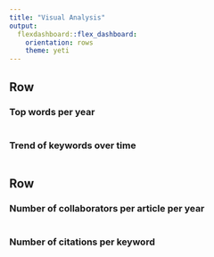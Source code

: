 ```yaml
---
title: "Visual Analysis"
output: 
  flexdashboard::flex_dashboard:
    orientation: rows
    theme: yeti 
---
```

Row
-------------------------------------
    
### Top words per year
    
```r
```
 
### Trend of keywords over time
    
```r
``` 

Row
-------------------------------------
    
### Number of collaborators per article per year
    
```r
```
    
### Number of citations per keyword

```r
```
